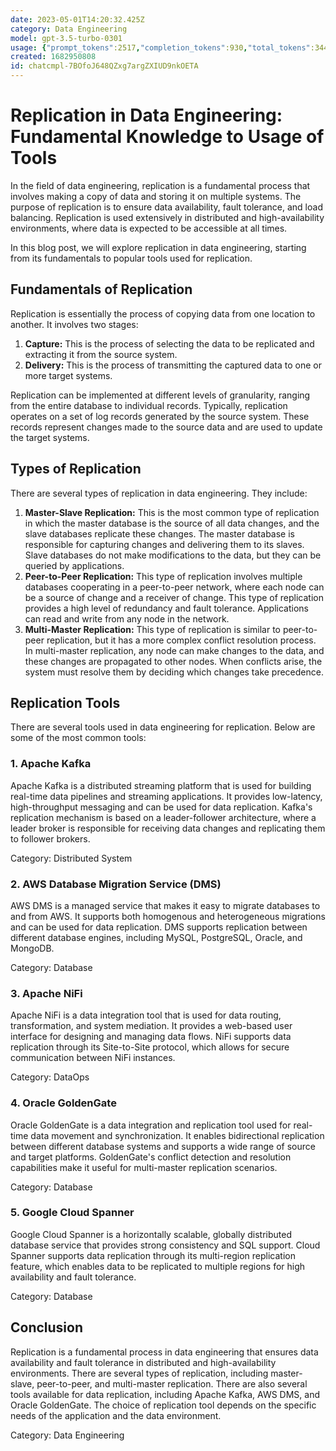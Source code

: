 ```yaml
---
date: 2023-05-01T14:20:32.425Z
category: Data Engineering
model: gpt-3.5-turbo-0301
usage: {"prompt_tokens":2517,"completion_tokens":930,"total_tokens":3447}
created: 1682950808
id: chatcmpl-7BOfoJ648QZxg7argZXIUD9nkOETA
---
```


# Replication in Data Engineering: Fundamental Knowledge to Usage of Tools

In the field of data engineering, replication is a fundamental process that involves making a copy of data and storing it on multiple systems. The purpose of replication is to ensure data availability, fault tolerance, and load balancing. Replication is used extensively in distributed and high-availability environments, where data is expected to be accessible at all times.

In this blog post, we will explore replication in data engineering, starting from its fundamentals to popular tools used for replication.

## Fundamentals of Replication

Replication is essentially the process of copying data from one location to another. It involves two stages:

1. **Capture:** This is the process of selecting the data to be replicated and extracting it from the source system.
2. **Delivery:** This is the process of transmitting the captured data to one or more target systems.

Replication can be implemented at different levels of granularity, ranging from the entire database to individual records. Typically, replication operates on a set of log records generated by the source system. These records represent changes made to the source data and are used to update the target systems.

## Types of Replication

There are several types of replication in data engineering. They include:

1. **Master-Slave Replication:** This is the most common type of replication in which the master database is the source of all data changes, and the slave databases replicate these changes. The master database is responsible for capturing changes and delivering them to its slaves. Slave databases do not make modifications to the data, but they can be queried by applications.
2. **Peer-to-Peer Replication:** This type of replication involves multiple databases cooperating in a peer-to-peer network, where each node can be a source of change and a receiver of change. This type of replication provides a high level of redundancy and fault tolerance. Applications can read and write from any node in the network.
3. **Multi-Master Replication:** This type of replication is similar to peer-to-peer replication, but it has a more complex conflict resolution process. In multi-master replication, any node can make changes to the data, and these changes are propagated to other nodes. When conflicts arise, the system must resolve them by deciding which changes take precedence.

## Replication Tools

There are several tools used in data engineering for replication. Below are some of the most common tools:

### 1. Apache Kafka

Apache Kafka is a distributed streaming platform that is used for building real-time data pipelines and streaming applications. It provides low-latency, high-throughput messaging and can be used for data replication. Kafka's replication mechanism is based on a leader-follower architecture, where a leader broker is responsible for receiving data changes and replicating them to follower brokers. 

Category: Distributed System

### 2. AWS Database Migration Service (DMS)

AWS DMS is a managed service that makes it easy to migrate databases to and from AWS. It supports both homogenous and heterogeneous migrations and can be used for data replication. DMS supports replication between different database engines, including MySQL, PostgreSQL, Oracle, and MongoDB.

Category: Database

### 3. Apache NiFi

Apache NiFi is a data integration tool that is used for data routing, transformation, and system mediation. It provides a web-based user interface for designing and managing data flows. NiFi supports data replication through its Site-to-Site protocol, which allows for secure communication between NiFi instances.

Category: DataOps

### 4. Oracle GoldenGate

Oracle GoldenGate is a data integration and replication tool used for real-time data movement and synchronization. It enables bidirectional replication between different database systems and supports a wide range of source and target platforms. GoldenGate's conflict detection and resolution capabilities make it useful for multi-master replication scenarios.

Category: Database

### 5. Google Cloud Spanner

Google Cloud Spanner is a horizontally scalable, globally distributed database service that provides strong consistency and SQL support. Cloud Spanner supports data replication through its multi-region replication feature, which enables data to be replicated to multiple regions for high availability and fault tolerance.

Category: Database

## Conclusion

Replication is a fundamental process in data engineering that ensures data availability and fault tolerance in distributed and high-availability environments. There are several types of replication, including master-slave, peer-to-peer, and multi-master replication. There are also several tools available for data replication, including Apache Kafka, AWS DMS, and Oracle GoldenGate. The choice of replication tool depends on the specific needs of the application and the data environment.

Category: Data Engineering